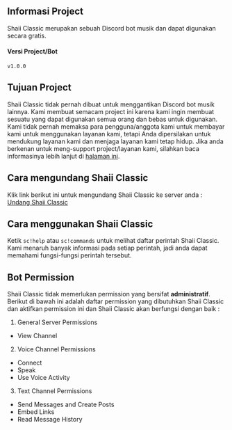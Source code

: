 ## Informasi Project
Shaii Classic merupakan sebuah Discord bot musik dan dapat digunakan secara gratis.

#### Versi Project/Bot
`v1.0.0`

## Tujuan Project
Shaii Classic tidak pernah dibuat untuk menggantikan Discord bot musik lainnya. Kami membuat semacam project ini karena kami ingin membuat sesuatu yang dapat digunakan semua orang dan bebas untuk digunakan. Kami tidak pernah memaksa para pengguna/anggota kami untuk membayar kami untuk menggunakan layanan kami, tetapi Anda dipersilakan untuk mendukung layanan kami dan menjaga layanan kami tetap hidup. Jika anda berkenan untuk meng-support project/layanan kami, silahkan baca informasinya lebih lanjut di [halaman ini](/id/support).

## Cara mengundang Shaii Classic
Klik link berikut ini untuk mengundang Shaii Classic ke server anda : [Undang Shaii Classic](https://bit.ly/shaii-classic)

## Cara menggunakan Shaii Classic
Ketik `sc!help` atau `sc!commands` untuk melihat daftar perintah Shaii Classic. Kami menaruh banyak informasi pada setiap perintah, jadi anda dapat memahami fungsi-fungsi perintah tersebut.

## Bot Permission
Shaii Classic tidak memerlukan permission yang bersifat **administratif**. Berikut di bawah ini adalah daftar permission yang dibutuhkan Shaii Classic dan aktifkan permission ini dan Shaii Classic akan berfungsi dengan baik : 
1. General Server Permissions
  - View Channel
2. Voice Channel Permissions
  - Connect
  - Speak
  - Use Voice Activity
3. Text Channel Permissions
  - Send Messages and Create Posts
  - Embed Links
  - Read Message History
